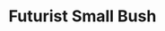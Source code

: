 ---
title: "Futurist Small Bush"
meta_title: "Futurist Small Bush craft"
description: "Craft de Futurist Small Bush"
rank: "s"
draft: false
name: "Futurist Small Bush"
recipe_img: "https://wiki.pokexgames.com/images/b/b9/Futurist_Small_Bush.png"
level: 100
craft_time: 7200
result: 1
value_npc: 1
ingredients:
  - name: "Darkrai Essences"
    quantity: 145
    item_img: "https://wiki.pokexgames.com/images/0/01/Darkrai-Essence.gif"
    value_npc: 1
  - name: "Corrupted Vines"
    quantity: 4
    item_img: "https://wiki.pokexgames.com/images/b/be/Corrupted-Vines.gif"
    value_npc: 1
  - name: "Whiskers Fins"
    quantity: 2
    item_img: "https://wiki.pokexgames.com/images/2/23/Whiskers_Fin.png"
    value_npc: 1
  - name: "Mole Hairs"
    quantity: 2
    item_img: "https://wiki.pokexgames.com/images/f/f3/Mole_Hair.png"
    value_npc: 1
---